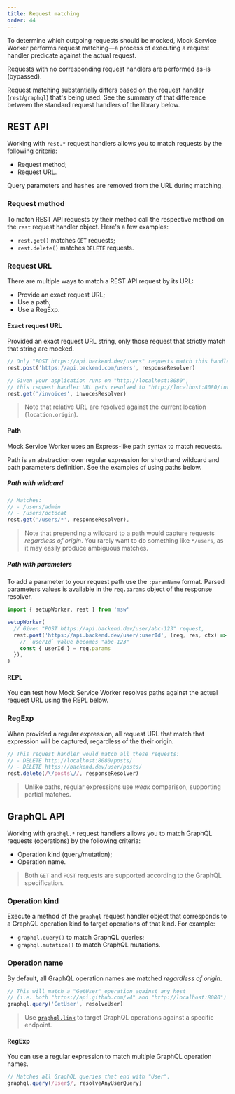 ```yaml
---
title: Request matching
order: 44
---
```


To determine which outgoing requests should be mocked, Mock Service Worker performs request matching—a process of executing a request handler predicate against the actual request.

<Hint>
  Requests with no corresponding request handlers are performed as-is
  (bypassed).
</Hint>

Request matching substantially differs based on the request handler (`rest`/`graphql`) that's being used. See the summary of that difference between the standard request handlers of the library below.

## REST API

Working with `rest.*` request handlers allows you to match requests by the following criteria:

- Request method;
- Request URL.

<Hint mode="warning">
  Query parameters and hashes are removed from the URL during matching.
</Hint>

### Request method

To match REST API requests by their method call the respective method on the `rest` request handler object. Here's a few examples:

- `rest.get()` matches `GET` requests;
- `rest.delete()` matches `DELETE` requests.

<PageLink url="/docs/api/rest" title="Learn more about REST request handlers" />

### Request URL

There are multiple ways to match a REST API request by its URL:

- Provide an exact request URL;
- Use a path;
- Use a RegExp.

#### Exact request URL

Provided an exact request URL string, only those request that strictly match that string are mocked.

```js
// Only "POST https://api.backend.dev/users" requests match this handler
rest.post('https://api.backend.com/users', responseResolver)

// Given your application runs on "http://localhost:8080",
// this request handler URL gets resolved to "http://localhost:8080/invoices"
rest.get('/invoices', invocesResolver)
```

> Note that relative URL are resolved against the current location (`location.origin`).

#### Path

Mock Service Worker uses an Express-like path syntax to match requests.

Path is an abstraction over regular expression for shorthand wildcard and path parameters definition. See the examples of using paths below.

##### Path with wildcard

```js
// Matches:
// - /users/admin
// - /users/octocat
rest.get('/users/*', responseResolver),
```

> Note that prepending a wildcard to a path would capture requests _regardless of origin_. You rarely want to do something like `*/users`, as it may easily produce ambiguous matches.

##### Path with parameters

To add a parameter to your request path use the `:paramName` format. Parsed parameters values is available in the `req.params` object of the response resolver.

```js focusedLines=5
import { setupWorker, rest } from 'msw'

setupWorker(
  // Given "POST https://api.backend.dev/user/abc-123" request,
  rest.post('https://api.backend.dev/user/:userId', (req, res, ctx) => {
    // `userId` value becomes "abc-123"
    const { userId } = req.params
  }),
)
```

#### REPL

You can test how Mock Service Worker resolves paths against the actual request URL using the REPL below.

<PathMatchPreview path="/user/:userId" url="/user/0251e7ac" />

### RegExp

When provided a regular expression, all request URL that match that expression will be captured, regardless of the their origin.

```js
// This request handler would match all these requests:
// - DELETE http://localhost:8080/posts/
// - DELETE https://backend.dev/user/posts/
rest.delete(/\/posts\//, responseResolver)
```

> Unlike paths, regular expressions use _weak_ comparison, supporting partial matches.

## GraphQL API

Working with `graphql.*` request handlers allows you to match GraphQL requests (operations) by the following criteria:

- Operation kind (query/mutation);
- Operation name.

> Both `GET` and `POST` requests are supported according to the GraphQL specification.

<PageLink
  url="/docs/api/graphql"
  title="Learn more about the GraphQL request handlers"
/>

### Operation kind

Execute a method of the `graphql` request handler object that corresponds to a GraphQL operation kind to target operations of that kind. For example:

- `graphql.query()` to match GraphQL queries;
- `graphql.mutation()` to match GraphQL mutations.

### Operation name

By default, all GraphQL operation names are matched _regardless of origin_.

```js
// This will match a "GetUser" operation against any host
// (i.e. both "https://api.github.com/v4" and "http://localhost:8080")
graphql.query('GetUser', resolveUser)
```

> Use [`graphql.link`](/docs/api/graphql/link) to target GraphQL operations against a specific endpoint.

#### RegExp

You can use a regular expression to match multiple GraphQL operation names.

```js
// Matches all GraphQL queries that end with "User".
graphql.query(/User$/, resolveAnyUserQuery)
```
